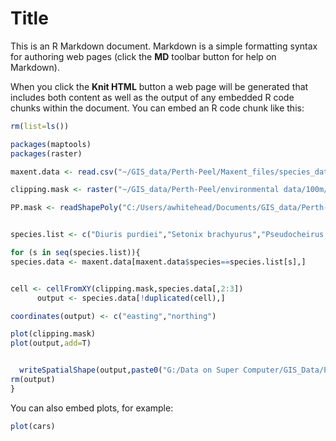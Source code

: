 Title
========================================================

This is an R Markdown document. Markdown is a simple formatting syntax for authoring web pages (click the **MD** toolbar button for help on Markdown).

When you click the **Knit HTML** button a web page will be generated that includes both content as well as the output of any embedded R code chunks within the document. You can embed an R code chunk like this:

```r
rm(list=ls())

packages(maptools)
packages(raster)

maxent.data <- read.csv("~/GIS_data/Perth-Peel/Maxent_files/species_data/maxent.data.csv")

clipping.mask <- raster("~/GIS_data/Perth-Peel/environmental data/100m/clipping.mask.tif")

PP.mask <- readShapePoly("C:/Users/awhitehead/Documents/GIS_data/Perth-Peel/DOP/DoP_StrategicAssessmentStudyBoundary_Extended_20121004_GDA94.shp")


species.list <- c("Diuris purdiei","Setonix brachyurus","Pseudocheirus occidentalis","Tetraria australiensis", "Anthocercis gracilis","Bettongia penicillata subsp. ogilbyi","Arenaria interpres","Calidris alba","Calidris canutus","Calidris subminuta","Calidris tenuirostris","Charadrius leschenaultii","Limosa limosa","Tringa brevipes","Tringa stagnatilis")

for (s in seq(species.list)){
species.data <- maxent.data[maxent.data$species==species.list[s],]


cell <- cellFromXY(clipping.mask,species.data[,2:3])
      output <- species.data[!duplicated(cell),]

coordinates(output) <- c("easting","northing")

plot(clipping.mask)
plot(output,add=T)


  writeSpatialShape(output,paste0("G:/Data on Super Computer/GIS_Data/Perth-Peel/zonation/100m/Heather/",species.list[s]))
rm(output)
}

```

You can also embed plots, for example:

```r
plot(cars)
```


